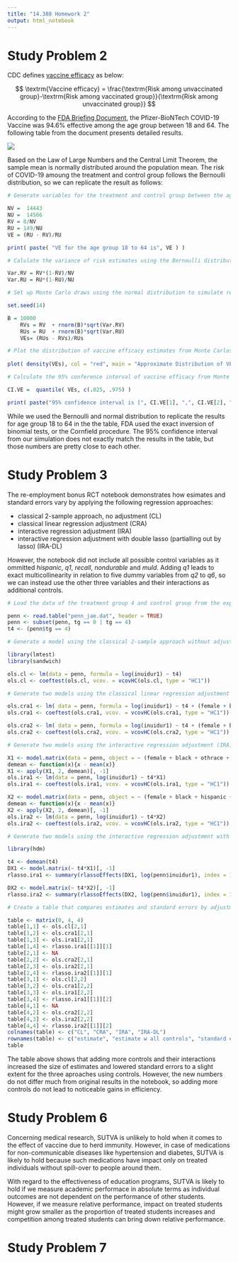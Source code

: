 ```yaml
---
title: "14.388 Homework 2"
output: html_notebook
---
```


# Study Problem 2

CDC defines [vaccine efficacy](www.cdc.gov/csels/dsepd/ss1978/lesson3/section6.html) as below:

$$ \textrm{Vaccine efficacy} = \frac{\textrm{Risk among unvaccinated group}-\textrm{Risk among vaccinated group}}{\textrm{Risk among unvaccinated group}} $$

According to the [FDA Briefing Document](www.fda.gov/media/144245/download), the Pfizer-BioNTech COVID-19 Vaccine was 94.6% effective among the age group between 18 and 64. The following table from the document presents detailed results.

![]( HW2-P2.png )

Based on the Law of Large Numbers and the Central Limit Theorem, the sample mean is normally distributed around the population mean. The risk of COVID-19 amoung the treatment and control group follows the Bernoulli distribution, so we can replicate the result as follows:


```r
# Generate variables for the treatment and control group between the age of 18 and 64, based on the table.

NV =  14443
NU =  14566
RV = 8/NV
RU = 149/NU
VE = (RU - RV)/RU

print( paste( "VE for the age group 18 to 64 is", VE ) )

# Calulate the variance of risk estimates using the Bernoulli distribution.

Var.RV = RV*(1-RV)/NV
Var.RU = RU*(1-RU)/NU

# Set up Monte Carlo draws using the normal distribution to simulate repeated experients.

set.seed(14)

B = 10000
    RVs = RV  + rnorm(B)*sqrt(Var.RV)
    RUs = RU  + rnorm(B)*sqrt(Var.RU)
    VEs= (RUs - RVs)/RUs

# Plot the distribution of vaccine efficacy estimates from Monte Carlos draws.
    
plot( density(VEs), col = "red", main = "Approximate Distribution of VE estimates" )

# Calculate the 95% conference interval of vaccine efficacy from Monte Carlos draws.

CI.VE =  quantile( VEs, c(.025, .975) )

print( paste("95% confidence interval is [", CI.VE[1], ",", CI.VE[2], "]"), digits = 4 )
```

While we used the Bernoulli and normal distribution to replicate the results for age group 18 to 64 in the the table, FDA used the exact inversion of binomial tests, or the Cornfield procedure. The 95% confidence interval from our simulation does not exactly match the results in the table, but those numbers are pretty close to each other.

# Study Problem 3

The re-employment bonus RCT notebook demonstrates how esimates and standard errors vary by applying the following regression approaches:

* classical 2-sample approach, no adjustment (CL)
* classical linear regression adjustment (CRA)
* interactive regression adjustment (IRA)
* interactive regression adjustment with double lasso (partialling out by lasso) (IRA-DL)

However, the notebook did not include all possible control variables as it ommitted *hispanic*, *q1*, *recall*, *nondurable* and *muld*. Adding *q1* leads to exact multicollinearity in relation to five dummy variables from *q2* to *q6*, so we can instead use the other three variables and their interactions as additional controls. 

```r
# Load the data of the treatment group 4 and control group from the experiment.

penn <- read.table("penn_jae.dat", header = TRUE)
penn <- subset(penn, tg == 0 | tg == 4)
t4 <- (penn$tg == 4)

# Generate a model using the classical 2-sample approach without adjustment (CL)

library(lmtest)
library(sandwich)

ols.cl <- lm(data = penn, formula = log(inuidur1) ~ t4)
ols.cl <- coeftest(ols.cl, vcov. = vcovHC(ols.cl, type = "HC1"))

# Generate two models using the classical linear regression adjustment (CRA) with fewer and more controls

ols.cra1 <- lm( data = penn, formula = log(inuidur1) ~ t4 + (female + black + othrace + factor(dep) + q2 + q3 + q4 + q5 + q6 + agelt35 + agegt54 + durable + lusd + husd)^2 )
ols.cra1 <- coeftest(ols.cra1, vcov. = vcovHC(ols.cra1, type = "HC1"))

ols.cra2 <- lm( data = penn, formula = log(inuidur1) ~ t4 + (female + black + hispanic + othrace + factor(dep) + q2 + q3 + q4 + q5 + q6 + recall + agelt35 + agegt54 + durable + nondurable + lusd + husd + muld)^2 )
ols.cra2 <- coeftest(ols.cra2, vcov. = vcovHC(ols.cra2, type = "HC1"))

# Generate two models using the interactive regression adjustment (IRA) with fewer and more controls

X1 <- model.matrix(data = penn, object = ~ (female + black + othrace + factor(dep) + q2 + q3 + q4 + q5 + q6 + agelt35 + agegt54 + durable + lusd + husd)^2 )
demean <- function(x){x - mean(x)}
X1 <- apply(X1, 2, demean)[, -1]
ols.ira1 <- lm(data = penn, log(inuidur1) ~ t4*X1)
ols.ira1 <- coeftest(ols.ira1, vcov. = vcovHC(ols.ira1, type = "HC1"))

X2 <- model.matrix(data = penn, object = ~ (female + black + hispanic + othrace + factor(dep) + q2 + q3 + q4 + q5 + q6 + recall + agelt35 + agegt54 + durable + nondurable + lusd + husd + muld)^2 )
demean <- function(x){x - mean(x)}
X2 <- apply(X2, 2, demean)[, -1]
ols.ira2 <- lm(data = penn, log(inuidur1) ~ t4*X2)
ols.ira2 <- coeftest(ols.ira2, vcov. = vcovHC(ols.ira2, type = "HC1"))

# Generate two models using the interactive regression adjustment with double lasso (partialling out by lasso) (IRA-DL) with fewer and more controls

library(hdm)

t4 <- demean(t4)
DX1 <- model.matrix(~ t4*X1)[, -1]
rlasso.ira1 <- summary(rlassoEffects(DX1, log(penn$inuidur1), index = 1))

DX2 <- model.matrix(~ t4*X2)[, -1]
rlasso.ira2 <- summary(rlassoEffects(DX2, log(penn$inuidur1), index = 1))

# Create a table that compares estimates and standard errors by adjustment approach and the number of controls

table <- matrix(0, 4, 4)
table[1,1] <- ols.cl[2,1]
table[1,2] <- ols.cra1[2,1]
table[1,3] <- ols.ira1[2,1]
table[1,4] <- rlasso.ira1[[1]][1]
table[2,1] <- NA
table[2,2] <- ols.cra2[2,1]
table[2,3] <- ols.ira2[2,1]
table[2,4] <- rlasso.ira2[[1]][1]
table[3,1] <- ols.cl[2,2]
table[3,2] <- ols.cra1[2,2]
table[3,3] <- ols.ira1[2,2]
table[3,4] <- rlasso.ira1[[1]][2]
table[4,1] <- NA
table[4,2] <- ols.cra2[2,2]
table[4,3] <- ols.ira2[2,2]
table[4,4] <- rlasso.ira2[[1]][2]
colnames(table) <- c("CL", "CRA", "IRA", "IRA-DL")
rownames(table) <- c("estimate", "estimate w all controls", "standard error", "standard error w all controls")
table

```

The table above shows that adding more controls and their interactions increased the size of estimates and lowered standard errors to a slight extent for the three aproaches using controls. However, the new numbers do not differ much from original results in the notebook, so adding more controls do not lead to noticeable gains in efficiency.

# Study Problem 6

Concerning medical research, SUTVA is unlikely to hold when it comes to the effect of vaccine due to herd immunity. However, in case of medications for non-communicable diseases like hypertension and diabetes, SUTVA is likely to hold because such medications have impact only on treated individuals without spill-over to people around them.

With regard to the effectiveness of education programs, SUTVA is likely to hold if we measure academic performace in absolute terms as individual outcomes are not dependent on the performance of other students. However, if we measure relative performance, impact on treated students might grow smaller as the proportion of treated students increases and competition among treated students can bring down relative performance.

# Study Problem 7

